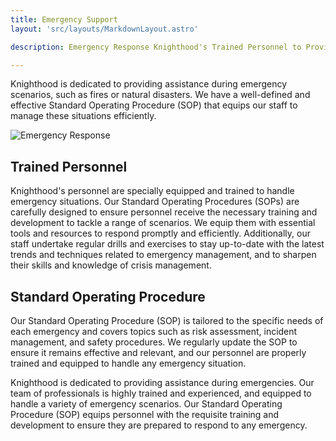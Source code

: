```yaml
---
title: Emergency Support
layout: 'src/layouts/MarkdownLayout.astro'

description: Emergency Response Knighthood's Trained Personnel to Provide Support

---
```




Knighthood is dedicated to providing assistance during emergency scenarios, such as fires or natural disasters. We have a well-defined and effective Standard Operating Procedure (SOP) that equips our staff to manage these situations efficiently.

![Emergency Response](/emer.jpg)

## Trained Personnel

Knighthood's personnel are specially equipped and trained to handle emergency situations. Our Standard Operating Procedures (SOPs) are carefully designed to ensure personnel receive the necessary training and development to tackle a range of scenarios. We equip them with essential tools and resources to respond promptly and efficiently. Additionally, our staff undertake regular drills and exercises to stay up-to-date with the latest trends and techniques related to emergency management, and to sharpen their skills and knowledge of crisis management.

## Standard Operating Procedure

Our Standard Operating Procedure (SOP) is tailored to the specific needs of each emergency and covers topics such as risk assessment, incident management, and safety procedures. We regularly update the SOP to ensure it remains effective and relevant, and our personnel are properly trained and equipped to handle any emergency situation.

Knighthood is dedicated to providing assistance during emergencies. Our team of professionals is highly trained and experienced, and equipped to handle a variety of emergency scenarios. Our Standard Operating Procedure (SOP) equips personnel with the requisite training and development to ensure they are prepared to respond to any emergency.

